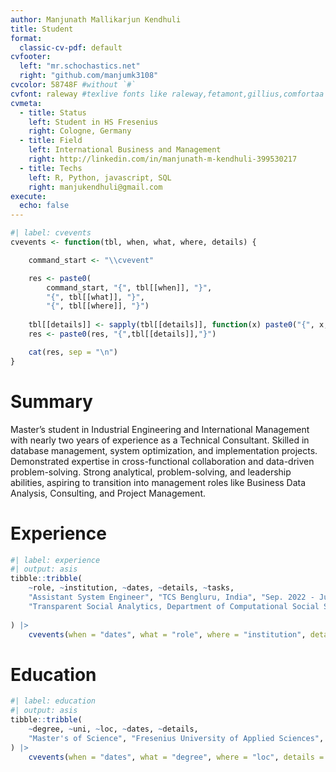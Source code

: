 ```yaml
---
author: Manjunath Mallikarjun Kendhuli
title: Student
format:
  classic-cv-pdf: default
cvfooter:
  left: "mr.schochastics.net"
  right: "github.com/manjumk3108"
cvcolor: 58748F #without `#`
cvfont: raleway #texlive fonts like raleway,fetamont,gillius,comfortaa
cvmeta:
  - title: Status
    left: Student in HS Fresenius
    right: Cologne, Germany
  - title: Field
    left: International Business and Management
    right: http://linkedin.com/in/manjunath-m-kendhuli-399530217
  - title: Techs
    left: R, Python, javascript, SQL
    right: manjukendhuli@gmail.com
execute:
  echo: false
---
```


```r
#| label: cvevents
cvevents <- function(tbl, when, what, where, details) {

    command_start <- "\\cvevent"

    res <- paste0(
        command_start, "{", tbl[[when]], "}", 
        "{", tbl[[what]], "}",
        "{", tbl[[where]], "}")
    
    tbl[[details]] <- sapply(tbl[[details]], function(x) paste0("{", x, "}", collapse = ","))
    res <- paste0(res, "{",tbl[[details]],"}")

    cat(res, sep = "\n")
}
```

# Summary

Master’s student in Industrial Engineering and International Management with nearly two years of experience as a Technical Consultant. Skilled in database management, system optimization, and implementation projects. Demonstrated expertise in cross-functional collaboration and data-driven problem-solving. Strong analytical, problem-solving, and leadership abilities, aspiring to transition into management roles like Business Data Analysis, Consulting, and Project Management.

# Experience


```r
#| label: experience
#| output: asis
tibble::tribble(
    ~role, ~institution, ~dates, ~details, ~tasks,
    "Assistant System Engineer", "TCS Bengluru, India", "Sep. 2022 - Jun. 2024",
    "Transparent Social Analytics, Department of Computational Social Science", c("Interacted with clients to gather and analyze requirements, ensuring effective communication and alignment with business needs", "Applied problem-solving techniques to complex tasks, showcasing adaptability and critical thinking in project delivery"),
    
) |>
    cvevents(when = "dates", what = "role", where = "institution", details = "tasks")
```

# Education

```r
#| label: education
#| output: asis
tibble::tribble(
    ~degree, ~uni, ~loc, ~dates, ~details,
    "Master's of Science", "Fresenius University of Applied Sciences", "Cologne, Germany", "Aug. 2024 - Sep. 2026", c("Thesis: Project Management in Agile Projects", "Data Analysis Replication")
) |>
    cvevents(when = "dates", what = "degree", where = "loc", details = "details")
```
